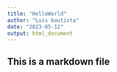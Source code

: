 ```yaml
---
title: "HelloWorld"
author: "Luis bautista"
date: "2023-05-12"
output: html_document
---
```

## This is a markdown file